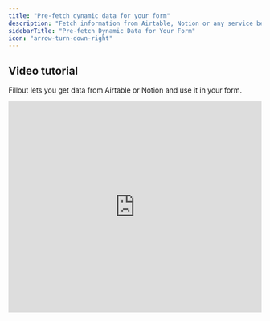 ```yaml
---
title: "Pre-fetch dynamic data for your form"
description: "Fetch information from Airtable, Notion or any service before your form loads. Display the data in your form or use it in your form logic."
sidebarTitle: "Pre-fetch Dynamic Data for Your Form"
icon: "arrow-turn-down-right"
---
```


## Video tutorial

Fillout lets you get data from Airtable or Notion and use it in your form.

<Frame>
  <iframe class="notion-asset-object-fit" src="https://www.loom.com/embed/4f65d0d00074458d94c6b60ebe09a734" title="iframe video" frameborder="0" allowfullscreen loading="lazy" scrolling="auto" width="100%" height="420" />
</Frame>

<Note>
  This feature is available to **Business** and **Enterprise** users. For more details on pricing, click [**here**](https://www.fillout.com/pricing). However, you can still make update forms that pre-fetch information on the **Free** plan, with [this approach](/help/update-forms).
</Note>

## How to p**ull external information into your form**

### **1. Select your integration**

Navigate to the **Integrate** page from the top menu and choose an integration.

### 2. Add a pre-fetch record

Then, click `+ Add new` under **Pre-fetch records**.

<Frame>
  ![Screenshot of the Fillout form creation page](/images/Screenshot2025-02-14at11.33.56AM.png)
</Frame>

Enter a **name** for your record, then select a **base** and a **table**. Under **Filter by**, choose an Airtable field to match with a [URL parameter](/help/url-parameters) or static text. In this example, we'll select email.

<Frame>
  ![Screenshot of the Fillout form creation page](/images/Screenshot2025-02-14at11.40.20AM.png)
</Frame>

## **How to use pre-fetched records in your form**

Check out [this article](/help/answer-piping) to see how you can display pre-fetched records, use the data to show or hide questions, branch to different pages, and more.

<Check>
  **Good to know:** You can fetch records from the same database you’re working in, or even an entirely separate one on your account\!
</Check>

## **Related articles**

<CardGroup cols={3}>
  <Card title="URL Parameters" icon="brackets-curly" iconType="regular" color="#FFC738" href="/help/url-parameters">
    Pass information to a Fillout form to support pre-filling and personalizing of the form.
  </Card>
  <Card title="Answer piping" icon="wand-magic-sparkles" iconType="regular" color="#FFC738" href="/help/answer-piping">
    Insert respondents' previous answers into form  or text fields for a personalized experience.
  </Card>
  <Card title="Use dynamic data" icon="arrow-down-right" iconType="regular" color="#FFC738" href="/help/fetch-dynamic-data">
    Display dynamic content in your form and use it to hide, validate and pre-fill fields.
  </Card>
</CardGroup>